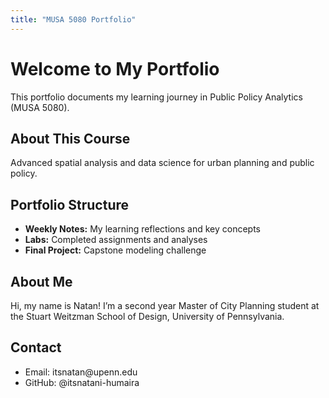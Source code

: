 ```yaml
---
title: "MUSA 5080 Portfolio"
---
```


# Welcome to My Portfolio

This portfolio documents my learning journey in Public Policy Analytics (MUSA 5080).

## About This Course
Advanced spatial analysis and data science for urban planning and public policy.

## Portfolio Structure
- **Weekly Notes:** My learning reflections and key concepts
- **Labs:** Completed assignments and analyses
- **Final Project:** Capstone modeling challenge

## About Me
Hi, my name is Natan! I'm a second year Master of City Planning student at the Stuart Weitzman School of Design, University of Pennsylvania.

## Contact
- Email: itsnatan@upenn.edu
- GitHub: @itsnatani-humaira
